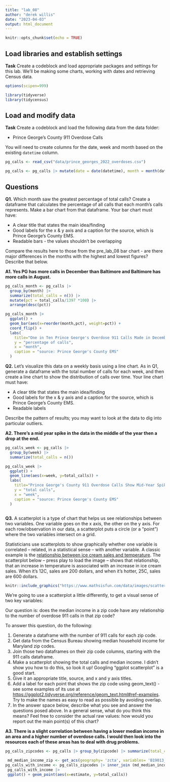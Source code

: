 ```yaml
---
title: "lab_08"
author: "derek willis"
date: "2023-04-03"
output: html_document
---
```


```r
knitr::opts_chunk$set(echo = TRUE)
```

## Load libraries and establish settings

**Task** Create a codeblock and load appropriate packages and settings for this lab. We'll be making some charts, working with dates and retrieving Census data.

```r
options(scipen=999)

library(tidyverse)
library(tidycensus)
```

## Load and modify data

**Task** Create a codeblock and load the following data from the data folder:

-   Prince George's County 911 Overdose Calls

You will need to create columns for the date, week and month based on the existing `datetime` column.

```r
pg_calls <- read_csv("data/prince_georges_2022_overdoses.csv")

pg_calls <- pg_calls |> mutate(date = date(datetime), month = month(datetime, label=TRUE), week = week(datetime))

```

## Questions

**Q1.** Which month saw the greatest percentage of total calls? Create a dataframe that calculates the percentage of all calls that each month's calls represents. Make a bar chart from that dataframe. Your bar chart must have:

-   A clear title that states the main idea/finding
-   Good labels for the x & y axis and a caption for the source, which is Prince George's County EMS.
-   Readable bars - the values shouldn't be overlapping

Compare the results here to those from the pre_lab_08 bar chart - are there major differences in the months with the highest and lowest figures? Describe that below.

**A1. Yes PG has more calls in December than Baltimore and Baltimore has more calls in August.**

```r
pg_calls_month <- pg_calls |>
  group_by(month) |> 
  summarize(total_calls = n()) |> 
  mutate(pct = total_calls/1397 *100) |> 
  arrange(desc(pct))

```

```r
pg_calls_month |>
  ggplot() + 
  geom_bar(aes(x=reorder(month,pct), weight=pct)) + 
  coord_flip() +
  labs(
    title="One in Ten Prince George's Overdose 911 Calls Made in December",
    y = "percentage of calls",
    x = "month",
    caption = "source: Prince George's County EMS"
  )


```

**Q2.** Let's visualize this data on a weekly basis using a line chart. As in Q1, generate a dataframe with the total number of calls for each week, and then create a line chart to show the distribution of calls over time. Your line chart must have:

-   A clear title that states the main idea/finding
-   Good labels for the x & y axis and a caption for the source, which is Prince George's County EMS.
-   Readable labels

Describe the pattern of results; you may want to look at the data to dig into particular outliers.

**A2. There's a mid year spike in the data in the middle of the year then a drop at the end.**

```r
pg_calls_week <- pg_calls |>
  group_by(week) |> 
  summarize(total_calls = n())

```

```r
pg_calls_week |> 
  ggplot() + 
  geom_line(aes(x=week, y=total_calls)) + 
  labs(
    title="Prince George's County 911 Overdose Calls Show Mid-Year Spike",
    y = "total calls",
    x = "week",
    caption = "source: Prince George's County EMS"
  )

```

```r

```

**Q3.** A scatterplot is a type of chart that helps us see relationships between two variables. One variable goes on the x axis, the other on the y axis. For each row/observation in our data, a scatterplot puts a circle (or a "point") where the two variables intersect on a grid.

Statisticians use scatterplots to show graphically whether one variable is correlated -- related, in a statistical sense -- with another variable. A classic example is the [relationship between ice cream sales and temperature](https://www.mathsisfun.com/data/scatter-xy-plots.html). The scatterplot below -- press play to load the image -- shows that relationship, that an increase in temperature is associated with an increase in ice cream sales. When it's 12C, sales are 200 dollars, and when it's hotter, 25C, sales are 600 dollars.

```r
knitr::include_graphics("https://www.mathsisfun.com/data/images/scatter-ice-cream1.svg")
```

We're going to use a scatterplot a little differently, to get a visual sense of two key variables:

Our question is: does the median income in a zip code have any relationship to the number of overdose 911 calls in that zip code?

To answer this question, do the following:

1.  Generate a dataframe with the number of 911 calls for each zip code.
2.  Get data from the Census Bureau showing median household income for Maryland zip codes.
3.  Join those two dataframes on their zip code columns, starting with the 911 calls dataframe.
4.  Make a scatterplot showing the total calls and median income. I didn't show you how to do this, so look it up! Googling "ggplot scatterplot" is a good start.
5.  Give it an appropriate title, source, and x and y axis titles.
6.  Add a label for each point that shows the zip code using geom_text() - see some examples of its use at <https://ggplot2.tidyverse.org/reference/geom_text.html#ref-examples>. Try to make the names as easy to read as possible by avoiding overlap.
7.  In the answer space below, describe what you see and answer the questions posed above. In a general sense, what do you think this means? Feel free to consider the actual raw values: how would you report out the main point(s) of this chart?

**A3. There is a slight correlation between having a lower median income in an area and a higher number of overdose calls. I would then look into the resources each of these areas has to deal with drug problems.**

```r
pg_calls_zipcodes <- pg_calls |> group_by(zipcode) |> summarize(total_calls= n())

 md_median_income_zip <- get_acs(geography= 'zcta', variables= 'B19013_001', state= 'MD', year = 2019 )
pg_calls_with_income <- pg_calls_zipcodes |> inner_join (md_median_income_zip, by = c('zipcode'='GEOID'))
 pg_calls_with_income |> 
 ggplot() + geom_point(aes(x=estimate, y=total_calls)) 

```
